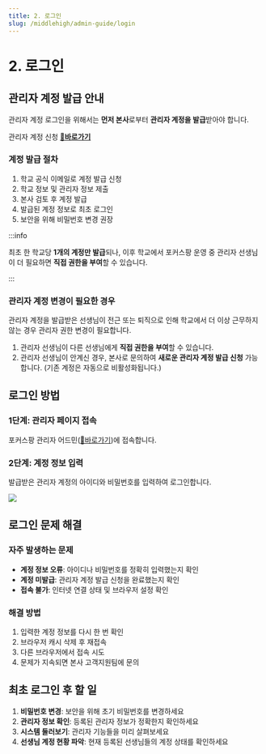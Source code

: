 ```yaml
---
title: 2. 로그인
slug: /middlehigh/admin-guide/login
---
```



# 2. 로그인

## 관리자 계정 발급 안내

관리자 계정 로그인을 위해서는 **먼저 본사**로부터 **관리자 계정을 발급**받아야 합니다.

관리자 계정 신청 **[🔗바로가기](https://focuspang.com/school.html)**

### 계정 발급 절차

1. 학교 공식 이메일로 계정 발급 신청
2. 학교 정보 및 관리자 정보 제출
3. 본사 검토 후 계정 발급
4. 발급된 계정 정보로 최초 로그인
5. 보안을 위해 비밀번호 변경 권장

:::info

최초 한 학교당 **1개의 계정만 발급**되나, 이후 학교에서 포커스팡 운영 중 관리자 선생님이 더 필요하면 **직접 권한을 부여**할 수 있습니다.

:::

### 관리자 계정 변경이 필요한 경우

관리자 계정을 발급받은 선생님이 전근 또는 퇴직으로 인해 학교에서 더 이상 근무하지 않는 경우 관리자 권한 변경이 필요합니다.

1. 관리자 선생님이 다른 선생님에게 **직접 권한을 부여**할 수 있습니다.
2. 관리자 선생님이 안계신 경우, 본사로 문의하여 **새로운 관리자 계정 발급 신청** 가능합니다. (기존 계정은 자동으로 비활성화됩니다.)

## 로그인 방법

### 1단계: 관리자 페이지 접속

포커스팡 관리자 어드민([🔗바로가기](http://admin.focuspang.com))에 접속합니다.

### 2단계: 계정 정보 입력

발급받은 관리자 계정의 아이디와 비밀번호를 입력하여 로그인합니다.

<Image src="/img/kr/elementary/admin/02-01.jpg" size="lg" />

## 로그인 문제 해결

### 자주 발생하는 문제

- **계정 정보 오류**: 아이디나 비밀번호를 정확히 입력했는지 확인
- **계정 미발급**: 관리자 계정 발급 신청을 완료했는지 확인
- **접속 불가**: 인터넷 연결 상태 및 브라우저 설정 확인

### 해결 방법

1. 입력한 계정 정보를 다시 한 번 확인
2. 브라우저 캐시 삭제 후 재접속
3. 다른 브라우저에서 접속 시도
4. 문제가 지속되면 본사 고객지원팀에 문의

## 최초 로그인 후 할 일

1. **비밀번호 변경**: 보안을 위해 초기 비밀번호를 변경하세요
2. **관리자 정보 확인**: 등록된 관리자 정보가 정확한지 확인하세요
3. **시스템 둘러보기**: 관리자 기능들을 미리 살펴보세요
4. **선생님 계정 현황 파악**: 현재 등록된 선생님들의 계정 상태를 확인하세요
